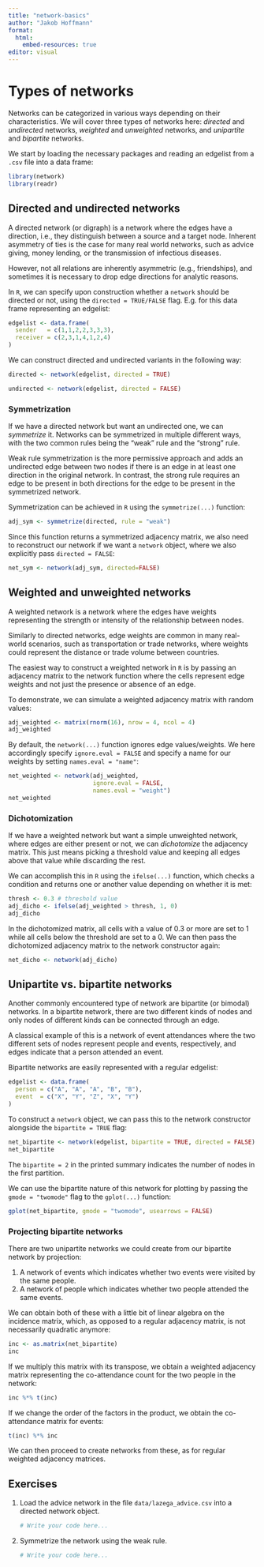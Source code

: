 ```yaml
---
title: "network-basics"
author: "Jakob Hoffmann"
format: 
  html:
    embed-resources: true
editor: visual
---
```


# Types of networks

Networks can be categorized in various ways depending on their characteristics. We will cover three types of networks here: *directed* and *undirected* networks, *weighted* and *unweighted* networks, and *unipartite* and *bipartite* networks.

We start by loading the necessary packages and reading an edgelist from a `.csv` file into a data frame:

```r
library(network)
library(readr)
```

## Directed and undirected networks

A directed network (or digraph) is a network where the edges have a direction, i.e., they distinguish between a source and a target node. Inherent asymmetry of ties is the case for many real world networks, such as advice giving, money lending, or the transmission of infectious diseases.

However, not all relations are inherently asymmetric (e.g., friendships), and sometimes it is necessary to drop edge directions for analytic reasons.

In `R`, we can specify upon construction whether a `network` should be directed or not, using the `directed = TRUE/FALSE` flag. E.g. for this data frame representing an edgelist:

```r
edgelist <- data.frame(
  sender   = c(1,1,2,2,3,3,3),
  receiver = c(2,3,1,4,1,2,4)
)
```

We can construct directed and undirected variants in the following way:

```r

directed <- network(edgelist, directed = TRUE)

undirected <- network(edgelist, directed = FALSE)
```

### Symmetrization

If we have a directed network but want an undirected one, we can *symmetrize* it. Networks can be symmetrized in multiple different ways, with the two common rules being the "weak" rule and the "strong" rule.

Weak rule symmetrization is the more permissive approach and adds an undirected edge between two nodes if there is an edge in at least one direction in the original network. In contrast, the strong rule requires an edge to be present in both directions for the edge to be present in the symmetrized network.

Symmetrization can be achieved in `R` using the `symmetrize(...)` function:

```r
adj_sym <- symmetrize(directed, rule = "weak")
```

Since this function returns a symmetrized adjacency matrix, we also need to reconstruct our network if we want a `network` object, where we also explicitly pass `directed = FALSE`:

```r
net_sym <- network(adj_sym, directed=FALSE)
```

## Weighted and unweighted networks

A weighted network is a network where the edges have weights representing the strength or intensity of the relationship between nodes.

Similarly to directed networks, edge weights are common in many real-world scenarios, such as transportation or trade networks, where weights could represent the distance or trade volume between countries.

The easiest way to construct a weighted network in `R` is by passing an adjacency matrix to the network function where the cells represent edge weights and not just the presence or absence of an edge.

To demonstrate, we can simulate a weighted adjacency matrix with random values:

```r
adj_weighted <- matrix(rnorm(16), nrow = 4, ncol = 4)
adj_weighted
```

By default, the `network(...)` function ignores edge values/weights. We here accordingly specify `ignore.eval = FALSE` and specify a name for our weights by setting `names.eval = "name"`:

```r
net_weighted <- network(adj_weighted, 
                        ignore.eval = FALSE, 
                        names.eval = "weight")
net_weighted
```

### Dichotomization

If we have a weighted network but want a simple unweighted network, where edges are either present or not, we can *dichotomize* the adjacency matrix. This just means picking a threshold value and keeping all edges above that value while discarding the rest.

We can accomplish this in `R` using the `ifelse(...)` function, which checks a condition and returns one or another value depending on whether it is met:

```r
thresh <- 0.3 # threshold value
adj_dicho <- ifelse(adj_weighted > thresh, 1, 0)
adj_dicho
```

In the dichotomized matrix, all cells with a value of $0.3$ or more are set to $1$ while all cells below the threshold are set to a $0$. We can then pass the dichotomized adjacency matrix to the network constructor again:

```r
net_dicho <- network(adj_dicho)
```

## Unipartite vs. bipartite networks

Another commonly encountered type of network are bipartite (or bimodal) networks. In a bipartite network, there are two different kinds of nodes and only nodes of different kinds can be connected through an edge.

A classical example of this is a network of event attendances where the two different sets of nodes represent people and events, respectively, and edges indicate that a person attended an event.

Bipartite networks are easily represented with a regular edgelist:

```r
edgelist <- data.frame(
  person = c("A", "A", "A", "B", "B"),
  event  = c("X", "Y", "Z", "X", "Y")
)
```

To construct a `network` object, we can pass this to the network constructor alongside the `bipartite = TRUE` flag:

```r
net_bipartite <- network(edgelist, bipartite = TRUE, directed = FALSE)
net_bipartite
```

The `bipartite = 2` in the printed summary indicates the number of nodes in the first partition.

We can use the bipartite nature of this network for plotting by passing the `gmode = "twomode"` flag to the `gplot(...)` function:

```r
gplot(net_bipartite, gmode = "twomode", usearrows = FALSE)
```

### Projecting bipartite networks

There are two unipartite networks we could create from our bipartite network by projection:

1.  A network of events which indicates whether two events were visited by the same people.
2.  A network of people which indicates whether two people attended the same events.

We can obtain both of these with a little bit of linear algebra on the incidence matrix, which, as opposed to a regular adjacency matrix, is not necessarily quadratic anymore:

```r
inc <- as.matrix(net_bipartite)
inc
```

If we multiply this matrix with its transpose, we obtain a weighted adjacency matrix representing the co-attendance count for the two people in the network:

```r
inc %*% t(inc)
```

If we change the order of the factors in the product, we obtain the co-attendance matrix for events:

```r
t(inc) %*% inc
```

We can then proceed to create networks from these, as for regular weighted adjacency matrices.

## Exercises

1.  Load the advice network in the file `data/lazega_advice.csv` into a directed network object.

    ```r
    # Write your code here...
    ```

2.  Symmetrize the network using the weak rule.

    ```r
    # Write your code here...
    ```
